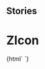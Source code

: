 
## Stories

<Meta title="Icons/ZIcon" component="z-icon" />

# ZIcon

<Preview>
  <Story name="z-icon">
    {html` <z-icon
      name="${text("name", "download")}"
      height="${number("height", "24")}"
      width="${number("width", "24")}"
    ></z-icon>`}
  </Story>
</Preview>

<Props of="z-icon" />
